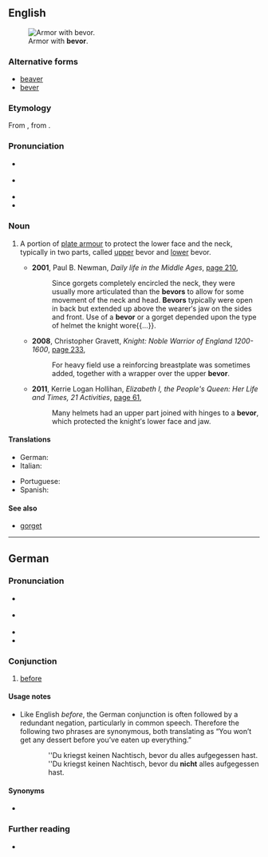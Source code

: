==English==
{{wikipedia}}
[[File:HJRK A 79 - Armour of Maximilian I, c. 1485.jpg|thumb|Armor with '''bevor'''.]]

===Alternative forms===
* [[beaver]]
* [[bever]]

===Etymology===
From {{etyl|fro|en}} {{m|fro|baviere||child's bib}}, from {{m|fro|baver||to slaver}}.

===Pronunciation===
* {{a|GenAm}} {{IPA|/ˈbivɚ/|lang=en}}
* {{a|RP}} {{IPA|/ˈbiːvə/|lang=en}}
* {{homophones|beaver|Belvoir|bever|lang=en}}
* {{hyphenation|be|vor|lang=en}}

===Noun===
{{en-noun}}

# {{lb|en|historical}} A portion of [[plate armour]] to protect the lower face and the neck, typically in two parts, called [[upper]] bevor and [[lower]] bevor.
#* '''2001''', Paul B. Newman, ''Daily life in the Middle Ages'', [http://books.google.com.au/books?id=1-mss7-OStgC&pg=PA210&dq=%22bevors%22+-intitle:%22%22+-inauthor:%22%22&hl=en&sa=X&ei=QMF2T7HBCOHJmQXYprjpDw&redir_esc=y#v=onepage&q=%22bevors%22%20-intitle%3A%22%22%20-inauthor%3A%22%22&f=false page 210],
#*: Since gorgets completely encircled the neck, they were usually more articulated than the '''bevors''' to allow for some movement of the neck and head. '''Bevors''' typically were open in back but extended up above the wearer′s jaw on the sides and front. Use of a '''bevor''' or a gorget depended upon the type of helmet the knight wore{{...}}.
#* '''2008''', Christopher Gravett, ''Knight: Noble Warrior of England 1200-1600'', [http://books.google.com.au/books?id=igao_V9rBHwC&pg=PA233&dq=%22bevor%22|%22bevors%22+-intitle:%22%22+-inauthor:%22%22&hl=en&sa=X&ei=srl2T8DaF-6WiQfcvsSABQ&redir_esc=y#v=onepage&q=%22bevor%22|%22bevors%22%20-intitle%3A%22%22%20-inauthor%3A%22%22&f=false page 233],
#*: For heavy field use a reinforcing breastplate was sometimes added, together with a wrapper over the upper '''bevor'''.
#* '''2011''', Kerrie Logan Hollihan, ''Elizabeth I, the People's Queen: Her Life and Times, 21 Activities'', [http://books.google.com.au/books?id=0yJgYVQQU88C&pg=PA61&dq=%22bevor%22|%22bevors%22+-intitle:%22%22+-inauthor:%22%22&hl=en&sa=X&ei=K792T-udEKOhiAeyvYjjBA&redir_esc=y#v=onepage&q=%22bevor%22|%22bevors%22%20-intitle%3A%22%22%20-inauthor%3A%22%22&f=false page 61],
#*: Many helmets had an upper part joined with hinges to a '''bevor''', which protected the knight′s lower face and jaw.

====Translations====
{{trans-top|plate armour protecting the lower face and neck}}
* German: {{t+|de|Bart|m}}
* Italian: {{t|it|barbozza|f}}
{{trans-mid}}
* Portuguese: {{t|pt|barbote|m}}
* Spanish: {{t+|es|barbote|m}}
{{trans-bottom}}

====See also====
* [[gorget]] {{qualifier|protects the neck}}

----

==German==

===Pronunciation===
* {{IPA|/bəˈfoːɐ̯/|lang=de}} {{qualifier|standard}}
* {{IPA|/bəˈfɔɐ̯/|lang=de}} {{qualifier|also common}}
* {{audio|De-bevor.ogg|Audio|lang=de}}
* {{rhymes|oːɐ̯|lang=de}}

===Conjunction===
{{head|de|conjunction}}

# [[before]]
#: {{ux|de|Geh, '''bevor''' ich rasend werde.|Go '''before''' I lose my temper.}}

====Usage notes====
* Like English ''before'', the German conjunction is often followed by a redundant negation, particularly in common speech. Therefore the following two phrases are synonymous, both translating as “You won’t get any dessert before you’ve eaten up everything.”
:: ''Du kriegst keinen Nachtisch, bevor du alles aufgegessen hast.
:: ''Du kriegst keinen Nachtisch, bevor du '''nicht''' alles aufgegessen hast.

====Synonyms====
* {{l|de|ehe}}

===Further reading===
* {{R:Duden}}